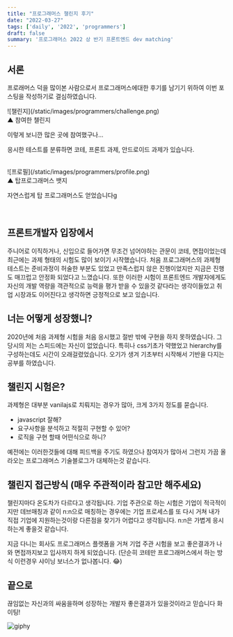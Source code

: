 ```yaml
---
title: "프로그래머스 챌린지 후기"
date: "2022-03-27"
tags: ['daily', '2022', 'programmers']
draft: false
summary: '프로그래머스 2022 상 반기 프론트엔드 dev matching'
---
```


## 서론

프로래머스 덕을 많이본 사람으로서 프로그래머스에대한 후기를 남기기 위하여
이번 포스팅을 작성하기로 결심하였습니다.

<div className="flex flex-col items-center flex-wrap -mx-2 overflow-hidden xl:-mx-2">
  <div className="my-1 px-2 w-1/4 overflow-hidden xl:my-1 xl:px-2 xl:w-1/4">
    ![챌린지](/static/images/programmers/challenge.png)
  </div>
  <span>▲ 참여한 챌린지</span>
</div>

이렇게 보니깐 많은 곳에 참여했구나...

응시한 테스트를 분류하면 코테, 프론트 과제, 안드로이드 과제가 있습니다.

<br/>

<div className="flex flex-col items-center flex-wrap -mx-2 overflow-hidden xl:-mx-2">
  <div className="my-1 px-2 w-1/4 overflow-hidden xl:my-1 xl:px-2 xl:w-1/4">
    ![프로필](/static/images/programmers/profile.png)
  </div>
  <span>▲ 탑프로그래머스 뱃지</span>
</div>

자연스럽게 탑 프로그래머스도 얻었습니다g

<br/>

## 프론트개발자 입장에서
주니어로 이직하거나, 신입으로 들어가면 무조건 넘어야하는 관문이 코테, 면접이었는데
최근에는 과제 형태의 시험도 많이 보이기 시작했습니다.
처음 프로그래머스의 과제형 테스트는 준비과정이 허술한 부분도 있었고
만족스럽지 않은 진행이었지만 지금은 진행도 매끄럽고 안정화 되었다고 느꼈습니다.
또한 이러한 시험이 프론트엔드 개발자에게도 자신의 개발 역량을
객관적으로 능력을 평가 받을 수 있을것 같다라는 생각이들었고
취업 시장과도 이어진다고 생각하면 긍정적으로 보고 있습니다.

## 너는 어떻게 성장했니?
2020년에 처음 과제형 시험을 처음 응시했고 절반 밖에 구현을 하지 못하였습니다.
그 당시의 저는 스피드에는 자신이 없었습니다. 특히나 css기초가 약했었고
hierarchy를 구성하는데도 시간이 오래걸렸었습니다. 오기가 생겨 기초부터 시작해서
기반을 다지는 공부를 하였습니다.

## 챌린지 시험은?
과제형은 대부분 vanilajs로 치뤄지는 경우가 많아, 크게 3가지 정도를 묻습니다.

- javascript 잘해?
- 요구사항을 분석하고 적절히 구현할 수 있어?
- 로직을 구현 할때 어떤식으로 하니?

예전에는 이러한것들에 대해 피드백을 주기도 하였으나 참여자가 많아서 그런지
가끔 올라오는 프로그래머스 기술블로그가 대체하는것 같습니다.

## 챌린지 접근방식 (매우 주관적이라 참고만 해주세요)
챌린지마다 온도차가 다르다고 생각됩니다. 기업 주관으로 하는 시험은 기업이 적극적이지만 
데브매칭과 같이 n:n으로 매칭하는 경우에는 기업 프로세스를 또 다시 거쳐 내가 직접 기업에 지원하는것이랑 다른점을 찾기가 어렵다고 생각됩니다.
n:n은 가볍게 응시하는게 좋을것 같습니다. 

지금 다니는 회사도 프로그래머스 플렛폼을 거쳐 기업 주관 시험을 보고
좋은결과가 나와 면접까지보고 입사까지 하게 되었습니다.
(단순히 코테만 프로그래머스에서 하는 방식 이런경우 샤이닝 보너스가 없나봅니다. 😂)

## 끝으로
끊임없는 자신과의 싸움을하며 성장하는 개발자 
좋은결과가 있을것이라고 믿습니다 화이팅!

![giphy](https://media.giphy.com/media/XreQmk7ETCak0/giphy.gif)
